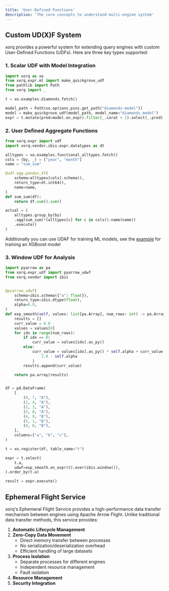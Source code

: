 ```yaml
---
title: 'User-Defined Functions'
description: 'The core concepts to understand multi-engine system'
---
```


## Custom UD(X)F System

xorq provides a powerful system for extending query engines with custom User-Defined Functions (UDFs). Here are three key types supported:

### 1. Scalar UDF with Model Integration

```python
import xorq as xo
from xorq.expr.ml import make_quickgrove_udf
from pathlib import Path
from xorq import _

t = xo.examples.diamonds.fetch()

model_path = Path(xo.options.pins.get_path("diamonds-model"))
model = make_quickgrove_udf(model_path, model_name="diamonds_model")
expr = t.mutate(pred=model.on_expr).filter(_.carat < 1).select(_.pred).execute()
```

### 2. User Defined Aggregate Functions
```python
from xorq.expr import udf
import xorq.vendor.ibis.expr.datatypes as dt

alltypes = xo.examples.functional_alltypes.fetch()
cols = (by, _) = ["year", "month"]
name = "sum_sum"

@udf.agg.pandas_df(
    schema=alltypes[cols].schema(),
    return_type=dt.int64(),
    name=name,
)
def sum_sum(df):
    return df.sum().sum()

actual = (
    alltypes.group_by(by)
    .agg(sum_sum(*(alltypes[c] for c in cols)).name(name))
    .execute()
)
```

Additionally you can use UDAF for training ML models, see the [example](https://github.com/letsql/xorq/blob/main/examples/xgboost_udaf.py) for training an XGBoost model

### 3. Window UDF for Analysis
```python
import pyarrow as pa
from xorq.expr.udf import pyarrow_udwf
from xorq.vendor import ibis


@pyarrow_udwf(
    schema=ibis.schema({"a": float}),
    return_type=ibis.dtype(float),
    alpha=0.9,
)
def exp_smooth(self, values: list[pa.Array], num_rows: int) -> pa.Array:
    results = []
    curr_value = 0.0
    values = values[0]
    for idx in range(num_rows):
        if idx == 0:
            curr_value = values[idx].as_py()
        else:
            curr_value = values[idx].as_py() * self.alpha + curr_value * (
                1.0 - self.alpha
            )
        results.append(curr_value)

    return pa.array(results)


df = pd.DataFrame(
    [
        (0, 7, "A"),
        (1, 4, "A"),
        (2, 3, "A"),
        (3, 8, "A"),
        (4, 9, "B"),
        (5, 1, "B"),
        (6, 6, "B"),
    ],
    columns=["a", "b", "c"],
)

t = xo.register(df, table_name="t")

expr = t.select(
    t.a,
    udwf=exp_smooth.on_expr(t).over(ibis.window()),
).order_by(t.a)

result = expr.execute()
```

## Ephemeral Flight Service

xorq's Ephemeral Flight Service provides a high-performance data transfer mechanism between engines using Apache Arrow Flight. Unlike traditional data transfer methods, this service provides:

1. **Automatic Lifecycle Management**
2. **Zero-Copy Data Movement**
    - Direct memory transfer between processes
    - No serialization/deserialization overhead
    - Efficient handling of large datasets
3. **Process Isolation**
    - Separate processes for different engines
    - Independent resource management
    - Fault isolation
4. **Resource Management**
5. **Security Integration**
